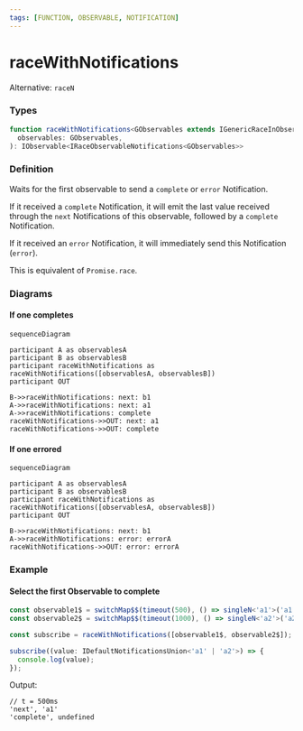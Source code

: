 ```yaml
---
tags: [FUNCTION, OBSERVABLE, NOTIFICATION]
---
```


# raceWithNotifications

Alternative: `raceN`

### Types

```ts
function raceWithNotifications<GObservables extends IGenericRaceInObservables>(
  observables: GObservables,
): IObservable<IRaceObservableNotifications<GObservables>>
```

### Definition

Waits for the first observable to send a `complete` or `error` Notification.

If it received a `complete` Notification, it will emit the last value received through the `next` Notifications of this observable,
followed by a `complete` Notification.

If it received an `error` Notification, it will immediately send this Notification (`error`).

This is equivalent of `Promise.race`.

### Diagrams

#### If one completes

```mermaid
sequenceDiagram

participant A as observablesA
participant B as observablesB
participant raceWithNotifications as raceWithNotifications([observablesA, observablesB])
participant OUT

B->>raceWithNotifications: next: b1
A->>raceWithNotifications: next: a1
A->>raceWithNotifications: complete
raceWithNotifications->>OUT: next: a1
raceWithNotifications->>OUT: complete
```

#### If one errored

```mermaid
sequenceDiagram

participant A as observablesA
participant B as observablesB
participant raceWithNotifications as raceWithNotifications([observablesA, observablesB])
participant OUT

B->>raceWithNotifications: next: b1
A->>raceWithNotifications: error: errorA
raceWithNotifications->>OUT: error: errorA
```

### Example

#### Select the first Observable to complete

```ts
const observable1$ = switchMap$$(timeout(500), () => singleN<'a1'>('a1'));
const observable2$ = switchMap$$(timeout(1000), () => singleN<'a2'>('a2'));

const subscribe = raceWithNotifications([observable1$, observable2$]);

subscribe((value: IDefaultNotificationsUnion<'a1' | 'a2'>) => {
  console.log(value);
});
```

Output:

```text
// t = 500ms
'next', 'a1'
'complete', undefined
```

